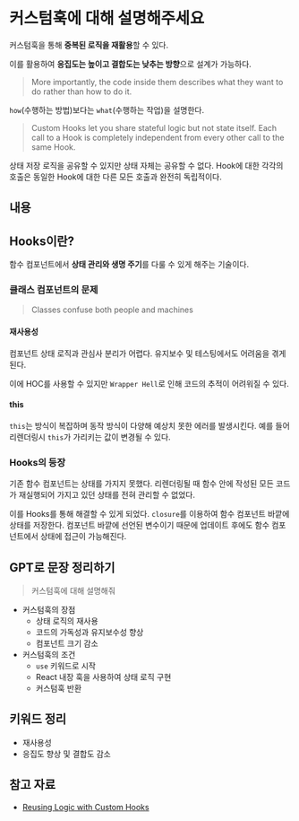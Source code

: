 # 커스텀훅에 대해 설명해주세요

커스텀훅을 통해 **중복된 로직을 재활용**할 수 있다.

이를 활용하여 **응집도는 높이고 결합도는 낮추는 방향**으로 설계가 가능하다.

> More importantly, the code inside them describes what they want to do rather than how to do it.

`how`(수행하는 방법)보다는 `what`(수행하는 작업)을 설명한다.

> Custom Hooks let you share stateful logic but not state itself.
> Each call to a Hook is completely independent from every other call to the same Hook.

상태 저장 로직을 공유할 수 있지만 상태 자체는 공유할 수 없다.
Hook에 대한 각각의 호출은 동일한 Hook에 대한 다른 모든 호출과 완전히 독립적이다.

## 내용

## Hooks이란?

함수 컴포넌트에서 **상태 관리와 생명 주기**를 다룰 수 있게 해주는 기술이다.

### 클래스 컴포넌트의 문제

> Classes confuse both people and machines

#### 재사용성

컴포넌트 상태 로직과 관심사 분리가 어렵다.
유지보수 및 테스팅에서도 어려움을 겪게 된다.

이에 HOC를 사용할 수 있지만 `Wrapper Hell`로 인해 코드의 추적이 어려워질 수 있다.

#### this

`this`는 방식이 복잡하며 동작 방식이 다양해 예상치 못한 에러를 발생시킨다.
예를 들어 리렌더링시 `this`가 가리키는 값이 변경될 수 있다.

### Hooks의 등장

기존 함수 컴포넌트는 상태를 가지지 못했다.
리렌더링될 때 함수 안에 작성된 모든 코드가 재실행되어 가지고 있던 상태를 전혀 관리할 수 없었다.

이를 Hooks를 통해 해결할 수 있게 되었다.
`closure`를 이용하여 함수 컴포넌트 바깥에 상태를 저장한다.
컴포넌트 바깥에 선언된 변수이기 때문에 업데이트 후에도 함수 컴포넌트에서 상태에 접근이 가능해진다.

## GPT로 문장 정리하기

> 커스텀훅에 대해 설명해줘

- 커스텀훅의 장점
  - 상태 로직의 재사용
  - 코드의 가독성과 유지보수성 향상
  - 컴포넌트 크기 감소
- 커스텀훅의 조건
  - `use` 키워드로 시작
  - React 내장 훅을 사용하여 상태 로직 구현
  - 커스텀훅 반환

## 키워드 정리

- 재사용성
- 응집도 향상 및 결합도 감소

## 참고 자료

- [Reusing Logic with Custom Hooks](https://react.dev/learn/reusing-logic-with-custom-hooks)
